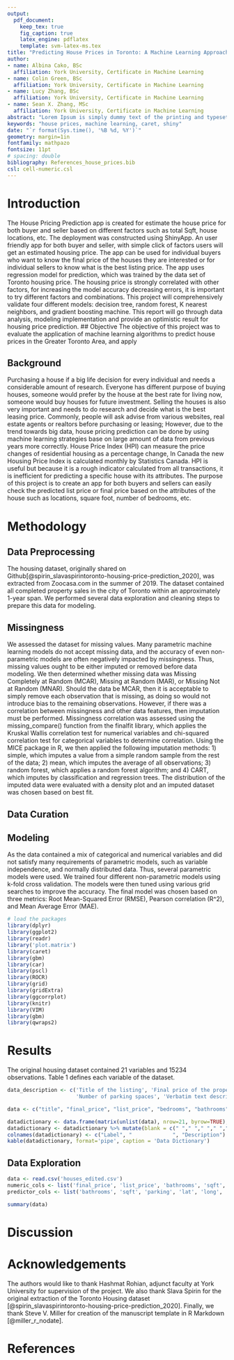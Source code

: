 ```yaml
---
output: 
  pdf_document:
    keep_tex: true
    fig_caption: true
    latex_engine: pdflatex
    template: svm-latex-ms.tex
title: "Predicting House Prices in Toronto: A Machine Learning Approach"
author:
- name: Albina Cako, BSc
  affiliation: York University, Certificate in Machine Learning
- name: Colin Green, BSc
  affiliation: York University, Certificate in Machine Learning
- name: Lucy Zhang, BSc
  affiliation: York University, Certificate in Machine Learning
- name: Sean X. Zhang, MSc
  affiliation: York University, Certificate in Machine Learning
abstract: "Lorem Ipsum is simply dummy text of the printing and typesetting industry. Lorem Ipsum has been the industry's standard dummy text ever since the 1500s, when an unknown printer took a galley of type and scrambled it to make a type specimen book. It has survived not only five centuries, but also the leap into electronic typesetting, remaining essentially unchanged. It was popularised in the 1960s with the release of Letraset sheets containing Lorem Ipsum passages, and more recently with desktop publishing software like Aldus PageMaker including versions of Lorem Ipsum."
keywords: "house prices, machine learning, caret, shiny"
date: "`r format(Sys.time(), '%B %d, %Y')`"
geometry: margin=1in
fontfamily: mathpazo
fontsize: 11pt
# spacing: double
bibliography: References_house_prices.bib
csl: cell-numeric.csl
---
```


# Introduction
The House Pricing Prediction app is created for estimate the house price for both buyer and seller based on different factors such as total Sqft, house locations, etc. The deployment was constructed using ShinyApp. An user friendly app for both buyer and seller, with simple click of factors users will get an estimated housing price. The app can be used for individual buyers who want to know the final price of the houses they are interested or for individual sellers to know what is the best listing price. The app uses regression model for prediction, which was trained by the data set of Toronto housing price. The housing price is strongly correlated with other factors, for increasing the model accuracy decreasing errors, it is important to try different factors and combinations. This project will comprehensively validate four different models: decision tree, random forest, K nearest neighbors, and gradient boosting machine. This report will go through data analysis, modeling implementation and provide an optimistic result for housing price prediction. 
## Objective
The objective of this project was to evaluate the application of machine learning algorithms to predict house prices in the Greater Toronto Area, and apply 

## Background
Purchasing a house if a big life decision for every individual and needs a considerable amount of research. Everyone has different purpose of buying houses, someone would prefer by the house at the best rate for living now, someone would buy houses for future investment. Selling the houses is also very important and needs to do research and decide what is the best leasing price. Commonly, people will ask advise from various websites, real estate agents or realtors before purchasing or leasing; However, due to the trend towards big data, house pricing prediction can be done by using machine learning strategies base on large amount of data from previous years more correctly. House Price Index (HPI) can measure the price changes of residential housing as a percentage change, In Canada the new Housing Price Index is calculated monthly by Statistics Canada. HPI is useful but because it is a rough indicator calculated from all transactions, it is inefficient for predicting a specific house with its attributes. The purpose of this project is to create an app for both buyers and sellers can easily check the predicted list price or final price based on the attributes of the house such as locations, square foot, number of bedrooms, etc.  

# Methodology

## Data Preprocessing
The housing dataset, originally shared on Github[@spirin_slavaspirintoronto-housing-price-prediction_2020], was extracted from Zoocasa.com in the summer of 2019. The dataset contained all completed property sales in the city of Toronto within an approximately 1-year span. We performed several data exploration and cleaning steps to prepare this data for modeling.

## Missingness
We assessed the dataset for missing values. Many parametric machine learning models do not accept missing data, and the accuracy of even non-parametric models are often negatively impacted by missingness. Thus, missing values ought to be either imputed or removed before data modeling. We then determined whether missing data was Missing Completely at Random (MCAR), Missing at Random (MAR), or Missing Not at Random (MNAR). Should the data be MCAR, then it is acceptable to simply remove each observation that is missing, as doing so would not introduce bias to the remaining observations. However, if there was a correlation between missingness and other data features, then imputation must be performed. Missingness correlation was assessed using the missing_compare() function from the finalfit library, which applies the Kruskal Wallis correlation test for numerical variables and chi-squared correlation test for categorical variables to determine correlation. Using the MICE package in R, we then applied the following imputation methods: 1) simple, which imputes a value from a simple random sample from the rest of the data;
2) mean, which imputes the average of all observations; 3) random forest, which applies a random forest algorithm; and 4) CART, which  imputes by classification and regression trees. The distribution of the imputed data were evaluated with a density plot and an imputed dataset was chosen based on best fit.

## Data Curation

## Modeling
As the data contained a mix of categorical and numerical variables and did not satisfy many requirements of parametric models, such as variable independence, and normally distributed data. Thus, several parametric models were used. We trained four different non-parametric models using k-fold cross validation. The models were then tuned using various grid searches to improve the accuracy. The final model was chosen based on three metrics: Root Mean-Squared Error (RMSE), Pearson correlation (R^2), and Mean Average Error (MAE).

```r
# load the packages
library(dplyr)
library(ggplot2)
library(readr)
library('plot.matrix')
library(caret)
library(gbm)
library(car)
library(pscl)
library(ROCR)
library(grid)
library(gridExtra)
library(ggcorrplot)
library(knitr)
library(VIM)
library(gbm)
library(qwraps2)

```

# Results
The original housing dataset contained 21 variables and 15234 observations. Table 1 defines each variable of the dataset.

```r
data_description <- c('Title of the listing', 'Final price of the property', 'Listing price of the property', 'Number of bedrooms','Number of bathrooms','Area of property in square feet',
                      'Number of parking spaces', 'Verbatim text description of the property', 'MLS ID', 'Property type', 'URL to listing', 'Full address of the property', 'Latitude', 'Longitude','Toronto district to which property belonged to', 'Average household income of district', 'Numerical code of the district', 'Box-Cox transformation of final price', 'Log transformation of final price', 'Number of bedrooms above ground', 'Number of bedrooms below ground' )

data <- c("title", "final_price", "list_price", "bedrooms", "bathrooms", "sqft", "parking", "description", "mls", "type", "full_link", "full_address", "lat", "long", "city_district", "mean_district_income", "district_code", "final_price_transformed", "final_price_log", "bedrooms_ag", "bedrooms_bg")

datadictionary <- data.frame(matrix(unlist(data), nrow=21, byrow=TRUE), stringsAsFactors = FALSE)
datadictionary <- datadictionary %>% mutate(blank = c(" "," "," "," "," "," "," "," "," "," "," "," "," "," "," "," "," "," "," "," "," "),Description = data_description)
colnames(datadictionary) <- c("Label", "             ", "Description")
kable(datadictionary, format='pipe', caption = 'Data Dictionary')

```

## Data Exploration

```r
data <- read.csv('houses_edited.csv')
numeric_cols <- list('final_price', 'list_price', 'bathrooms', 'sqft', 'parking', 'lat', 'long', 'mean_district_income', 'bedrooms_ag', 'bedrooms_bg')
predictor_cols <- list('bathrooms', 'sqft', 'parking', 'lat', 'long', 'mean_district_income', 'bedrooms_ag', 'bedrooms_bg')

```


```r
summary(data)
```


# Discussion

# Acknowledgements

The authors would like to thank Hashmat Rohian, adjunct faculty at York University for supervision of the project. We also thank Slava Spirin for the original extraction of the Toronto Housing dataset [@spirin_slavaspirintoronto-housing-price-prediction_2020]. Finally, we thank Steve V. Miller for creation of the manuscript template in R Markdown [@miller_r_nodate].

# References
\noindent
